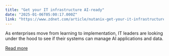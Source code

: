 ```yaml
---
title: "Get your IT infrastructure AI-ready"
date: "2025-01-06T05:00:17.000Z"
link: "https://www.zdnet.com/article/nutanix-get-your-it-infrastructure-ready-for-ai/"
---
```


As enterprises move from learning to implementation, IT leaders are looking under the hood to see if their systems can manage AI applications and data.

[Read more](https://www.zdnet.com/article/nutanix-get-your-it-infrastructure-ready-for-ai/)
